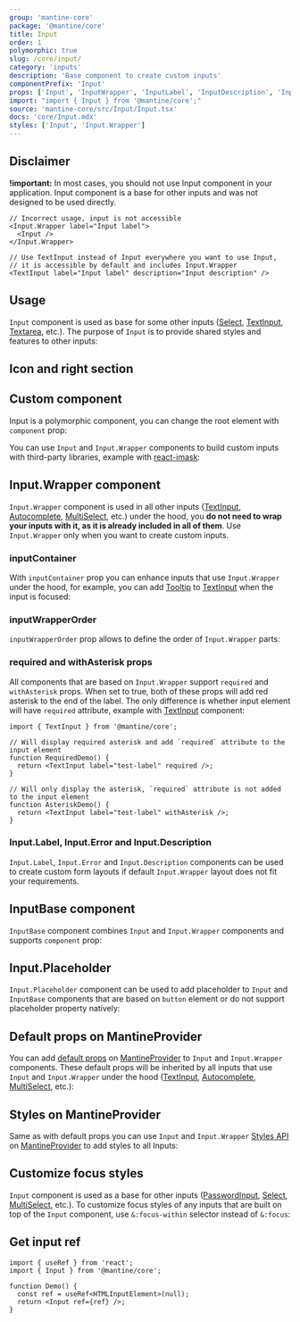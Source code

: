 ```yaml
---
group: 'mantine-core'
package: '@mantine/core'
title: Input
order: 1
polymorphic: true
slug: /core/input/
category: 'inputs'
description: 'Base component to create custom inputs'
componentPrefix: 'Input'
props: ['Input', 'InputWrapper', 'InputLabel', 'InputDescription', 'InputError']
import: "import { Input } from '@mantine/core';"
source: 'mantine-core/src/Input/Input.tsx'
docs: 'core/Input.mdx'
styles: ['Input', 'Input.Wrapper']
---
```



## Disclaimer

**!important:** In most cases, you should not use Input component in your application.
Input component is a base for other inputs and was not designed to be used directly.

```tsx
// Incorrect usage, input is not accessible
<Input.Wrapper label="Input label">
  <Input />
</Input.Wrapper>

// Use TextInput instead of Input everywhere you want to use Input,
// it is accessible by default and includes Input.Wrapper
<TextInput label="Input label" description="Input description" />
```

## Usage

`Input` component is used as base for some other inputs ([Select](/core/select/), [TextInput](/core/text-input/), [Textarea](/core/textarea/), etc.).
The purpose of `Input` is to provide shared styles and features to other inputs:

<Demo data={InputDemos.configurator} />

## Icon and right section

<Demo data={InputDemos.icon} />

## Custom component

Input is a polymorphic component, you can change the root element with `component` prop:

<Demo data={InputDemos.component} />

You can use `Input` and `Input.Wrapper` components to build custom inputs with third-party
libraries, example with [react-imask](https://github.com/uNmAnNeR/imaskjs/tree/master/packages/react-imask):

<Demo data={InputDemos.mask} />

## Input.Wrapper component

`Input.Wrapper` component is used in all other inputs ([TextInput](/core/text-input/), [Autocomplete](/core/autocomplete/), [MultiSelect](/core/multi-select/), etc.)
under the hood, you **do not need to wrap your inputs with it, as it is already included in all of them**.
Use `Input.Wrapper` only when you want to create custom inputs.

<Demo data={InputDemos.wrapperConfigurator} />

### inputContainer

With `inputContainer` prop you can enhance inputs that use `Input.Wrapper` under the hood,
for example, you can add [Tooltip](/core/tooltip/) to [TextInput](/core/text-input/) when
the input is focused:

<Demo data={InputDemos.inputContainer} />

### inputWrapperOrder

`inputWrapperOrder` prop allows to define the order of `Input.Wrapper` parts:

<Demo data={InputDemos.order} />

### required and withAsterisk props

All components that are based on `Input.Wrapper` support `required` and `withAsterisk` props.
When set to true, both of these props will add red asterisk to the end of the label.
The only difference is whether input element will have `required` attribute, example with
[TextInput](/core/text-input/) component:

```tsx
import { TextInput } from '@mantine/core';

// Will display required asterisk and add `required` attribute to the input element
function RequiredDemo() {
  return <TextInput label="test-label" required />;
}

// Will only display the asterisk, `required` attribute is not added to the input element
function AsteriskDemo() {
  return <TextInput label="test-label" withAsterisk />;
}
```

### Input.Label, Input.Error and Input.Description

`Input.Label`, `Input.Error` and `Input.Description` components can be used to create custom
form layouts if default `Input.Wrapper` layout does not fit your requirements.

<Demo data={InputDemos.helpers} />

## InputBase component

`InputBase` component combines `Input` and `Input.Wrapper` components and supports `component` prop:

<Demo data={InputDemos.inputBase} />

## Input.Placeholder

`Input.Placeholder` component can be used to add placeholder to `Input` and `InputBase` components that are based on `button` element
or do not support placeholder property natively:

<Demo data={InputDemos.placeholder} />

<Demo data={InputDemos.basePlaceholder} />

## Default props on MantineProvider

You can add [default props](/theming/default-props/) on [MantineProvider](/theming/mantine-provider/)
to `Input` and `Input.Wrapper` components. These default props will be inherited by all inputs
that use `Input` and `Input.Wrapper` under the hood ([TextInput](/core/text-input/), [Autocomplete](/core/autocomplete/), [MultiSelect](/core/multi-select/), etc.):

<Demo data={InputDemos.providerDefault} />

## Styles on MantineProvider

Same as with default props you can use `Input` and `Input.Wrapper` [Styles API](/styles/styles-api/)
on [MantineProvider](/theming/mantine-provider/) to add styles to all Inputs:

<Demo data={InputDemos.providerStyles} />

## Customize focus styles

`Input` component is used as a base for other inputs ([PasswordInput](/core/password-input/), [Select](/core/select/), [MultiSelect](/core/multi-select/), etc.).
To customize focus styles of any inputs that are built on top of the `Input` component, use `&:focus-within` selector instead of `&:focus`:

<Demo data={InputDemos.focus} />

## Get input ref

```tsx
import { useRef } from 'react';
import { Input } from '@mantine/core';

function Demo() {
  const ref = useRef<HTMLInputElement>(null);
  return <Input ref={ref} />;
}
```
